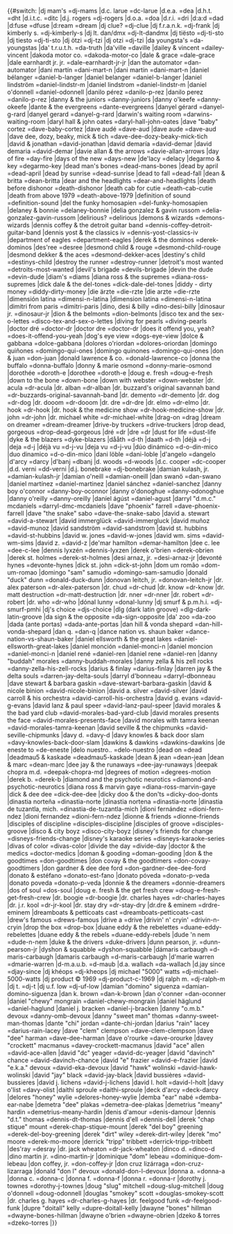 <noinclude>
{{notice|This is a subtemplate of BillboardDecode, and should not be called directly}}</noinclude><includeonly>{{#switch:{{lc:{{{1}}}}}
|dj mam's =dj-mams
|d.c. larue =dc-larue
|d.e.a. =dea
|d.h.t. =dht
|d.i.t.c. =ditc
|d.j. rogers =dj-rogers
|d.o.a. =doa
|d.r.i. =dri
|d:a:d =dad
|d:fuse =dfuse
|d:ream =dream
|dj clue? =dj-clue
|dj f.r.a.n.k. =dj-frank
|dj kimberly s. =dj-kimberly-s
|dj lt. dan/dmx =dj-lt-dandmx
|dj tiësto =dj-ti-sto
|dj tiesto =dj-ti-sto
|dj ötzi =dj-tzi
|dj otzi =dj-tzi
|da youngsta's =da-youngstas
|da' t.r.u.t.h. =da-truth
|da'ville =daville
|dailey & vincent =dailey-vincent
|dakoda motor co. =dakoda-motor-co
|dale & grace =dale-grace
|dale earnhardt jr. jr. =dale-earnhardt-jr-jr
|dan the automator =dan-automator
|dani martín =dani-mart-n
|dani martin =dani-mart-n
|daniel bélanger =daniel-b-langer
|daniel belanger =daniel-b-langer
|daniel lindström =daniel-lindstr-m
|daniel lindstrom =daniel-lindstr-m
|daniel o'donnell =daniel-odonnell
|danilo pérez =danilo-p-rez
|danilo perez =danilo-p-rez
|danny & the juniors =danny-juniors
|danny o'keefe =danny-okeefe
|dante & the evergreens =dante-evergreens
|danyel gérard =danyel-g-rard
|danyel gerard =danyel-g-rard
|darwin's waiting room =darwins-waiting-room
|daryl hall & john oates =daryl-hall-john-oates
|dave "baby" cortez =dave-baby-cortez
|dave audé =dave-aud
|dave aude =dave-aud
|dave dee, dozy, beaky, mick & tich =dave-dee-dozy-beaky-mick-tich
|david & jonathan =david-jonathan
|david demaría =david-demar
|david demaria =david-demar
|davie allan & the arrows =davie-allan-arrows
|day of fire =day-fire
|days of the new =days-new
|de'lacy =delacy
|degarmo & key =degarmo-key
|dead man's bones =dead-mans-bones
|dead by april =dead-april
|dead by sunrise =dead-sunrise
|dead to fall =dead-fall
|dean & britta =dean-britta
|dear and the headlights =dear-and-headlights
|death before dishonor =death-dishonor
|death cab for cutie =death-cab-cutie
|death from above 1979 =death-above-1979
|definition of sound =definition-sound
|del the funky homosapien =del-funky-homosapien
|delaney & bonnie =delaney-bonnie
|delia gonzalez & gavin russom =delia-gonzalez-gavin-russom
|delirious? =delirious
|demons & wizards =demons-wizards
|dennis coffey & the detroit guitar band =dennis-coffey-detroit-guitar-band
|dennis yost & the classics iv =dennis-yost-classics-iv
|department of eagles =department-eagles
|derek & the dominos =derek-dominos
|des'ree =desree
|desmond child & rouge =desmond-child-rouge
|desmond dekker & the aces =desmond-dekker-aces
|destiny's child =destinys-child
|destroy the runner =destroy-runner
|detroit's most wanted =detroits-most-wanted
|devil's brigade =devils-brigade
|devin the dude =devin-dude
|diam's =diams
|diana ross & the supremes =diana-ross-supremes
|dick dale & the del-tones =dick-dale-del-tones
|diddy - dirty money =diddy-dirty-money
|die ärzte =die-rzte
|die arzte =die-rzte
|dimensión latina =dimensi-n-latina
|dimension latina =dimensi-n-latina
|dimitri from paris =dimitri-paris
|dino, desi & billy =dino-desi-billy
|dinosaur jr. =dinosaur-jr
|dion & the belmonts =dion-belmonts
|disco tex and the sex-o-lettes =disco-tex-and-sex-o-lettes
|diving for pearls =diving-pearls
|doctor dré =doctor-dr
|doctor dre =doctor-dr
|does it offend you, yeah? =does-it-offend-you-yeah
|dog's eye view =dogs-eye-view
|dolce & gabbana =dolce-gabbana
|dolores o'riordan =dolores-oriordan
|domingo quiñones =domingo-qui-ones
|domingo quinones =domingo-qui-ones
|don & juan =don-juan
|donald lawrence & co. =donald-lawrence-co
|donna the buffalo =donna-buffalo
|donny & marie osmond =donny-marie-osmond
|dorothée =doroth-e
|dorothee =doroth-e
|doug e. fresh =doug-e-fresh
|down to the bone =down-bone
|down with webster =down-webster
|dr. acula =dr-acula
|dr. alban =dr-alban
|dr. buzzard's original savannah band =dr-buzzards-original-savannah-band
|dr. demento =dr-demento
|dr. dog =dr-dog
|dr. dooom =dr-dooom
|dr. dre =dr-dre
|dr. elmo =dr-elmo
|dr. hook =dr-hook
|dr. hook & the medicine show =dr-hook-medicine-show
|dr. john =dr-john
|dr. michael white =dr-michael-white
|drag-on =drag
|dream on dreamer =dream-dreamer
|drive-by truckers =drive-truckers
|drop dead, gorgeous =drop-dead-gorgeous
|dré =dr
|dre =dr
|dust for life =dust-life
|dyke & the blazers =dyke-blazers
|dååth =d-th
|daath =d-th
|déjà =d-j
|deja =d-j
|déjà vu =d-j-vu
|deja vu =d-j-vu
|dúo dinámico =d-o-din-mico
|duo dinamico =d-o-din-mico
|dani löble =dani-loble
|d'angelo =dangelo
|d'arcy =darcy
|d'banj =dbanj
|d. woods =d-woods
|d.c. cooper =dc-cooper
|d.d. verni =dd-verni
|d.j. bonebrake =dj-bonebrake
|damian kulash, jr. =damian-kulash-jr
|damian o'neill =damian-oneill
|dan swanö =dan-swano
|daniel martínez =daniel-martinez
|daniel sánchez =daniel-sanchez
|danny boy o'connor =danny-boy-oconnor
|danny o'donoghue =danny-odonoghue
|danny o'reilly =danny-oreilly
|daníel ágúst =daniel-agust
|darryl "d.m.c." mcdaniels =darryl-dmc-mcdaniels
|dave "phoenix" farrell =dave-phoenix-farrell
|dave "the snake" sabo =dave-the-snake-sabo
|david a. stewart =david-a-stewart
|david immerglück =david-immergluck
|david muñoz =david-munoz
|david sandström =david-sandstrom
|david st. hubbins =david-st-hubbins
|david w. jones =david-w-jones
|david wm. sims =david-wm-sims
|david z. =david-z
|de'mar hamilton =demar-hamilton
|dee c. lee =dee-c-lee
|dennis lyxzén =dennis-lyxzen
|derek o'brien =derek-obrien
|derek st. holmes =derek-st-holmes
|desi arnaz, jr. =desi-arnaz-jr
|devonté hynes =devonte-hynes
|dick st. john =dick-st-john
|dom um romão =dom-um-romao
|domingo "sam" samudio =domingo-sam-samudio
|donald "duck" dunn =donald-duck-dunn
|donovan leitch, jr. =donovan-leitch-jr
|dr. alex paterson =dr-alex-paterson
|dr. chud =dr-chud
|dr. know =dr-know
|dr. matt destruction =dr-matt-destruction
|dr. nner =dr-nner
|dr. robert =dr-robert
|dr. who =dr-who
|dónal lunny =donal-lunny
|dj smurf & p.m.h.i. =dj-smurf-pmhi
|dj's choice =djs-choice
|dlg (dark latin groove) =dlg-dark-latin-groove
|da sign & the opposite =da-sign-opposite
|da' zoo =da-zoo
|dada (ante portas) =dada-ante-portas
|dan hill & vonda shepard =dan-hill-vonda-shepard
|dan q. =dan-q
|dance nation vs. shaun baker =dance-nation-vs-shaun-baker
|daniel ellsworth & the great lakes =daniel-ellsworth-great-lakes
|daniel monción =daniel-monci-n
|daniel moncion =daniel-monci-n
|daniel rené =daniel-ren
|daniel rene =daniel-ren
|danny "buddah" morales =danny-buddah-morales
|danny zella & his zell rocks =danny-zella-his-zell-rocks
|darius & finlay =darius-finlay
|darren jay & the delta souls =darren-jay-delta-souls
|darryl d'bonneau =darryl-dbonneau
|dave stewart & barbara gaskin =dave-stewart-barbara-gaskin
|david & nicole binion =david-nicole-binion
|david a. silver =david-silver
|david carroll & his orchestra =david-carroll-his-orchestra
|david g. evans =david-g-evans
|david lanz & paul speer =david-lanz-paul-speer
|david morales & the bad yard club =david-morales-bad-yard-club
|david morales presents the face =david-morales-presents-face
|david morales with tamra keenan =david-morales-tamra-keenan
|david seville & the chipmunks =david-seville-chipmunks
|davy d. =davy-d
|davy knowles & back door slam =davy-knowles-back-door-slam
|dawkins & dawkins =dawkins-dawkins
|de eneste to =de-eneste
|delo nuestro.. =delo-nuestro
|dead on =dead
|deadmau5 & kaskade =deadmau5-kaskade
|dean & jean =dean-jean
|dean & marc =dean-marc
|dee jay & the runaways =dee-jay-runaways
|deepak chopra m.d. =deepak-chopra-md
|degrees of motion =degrees-motion
|derek b. =derek-b
|diamond and the psychotic neurotics =diamond-and-psychotic-neurotics
|diana ross & marvin gaye =diana-ross-marvin-gaye
|dick & dee dee =dick-dee-dee
|dicky doo & the don'ts =dicky-doo-donts
|dinastia norteña =dinastia-norte
|dinastia nortena =dinastia-norte
|dinastia de tuzantla, mich. =dinastia-de-tuzantla-mich
|dioni fernández =dioni-fern-ndez
|dioni fernandez =dioni-fern-ndez
|dionne & friends =dionne-friends
|disciples of discipline =disciples-discipline
|disciples of groove =disciples-groove
|disco & city boyz =disco-city-boyz
|disney's friends for change =disneys-friends-change
|disney's karaoke series =disneys-karaoke-series
|divas of color =divas-color
|divide the day =divide-day
|doctor & the medics =doctor-medics
|doman & gooding =doman-gooding
|don & the goodtimes =don-goodtimes
|don covay & the goodtimers =don-covay-goodtimers
|don gardner & dee dee ford =don-gardner-dee-dee-ford
|donato & estéfano =donato-est-fano
|donato póveda =donato-p-veda
|donato poveda =donato-p-veda
|donnie & the dreamers =donnie-dreamers
|dos of soul =dos-soul
|doug e. fresh & the get fresh crew =doug-e-fresh-get-fresh-crew
|dr. boogie =dr-boogie
|dr. charles hayes =dr-charles-hayes
|dr. j.r. kool =dr-jr-kool
|dr. stay dry =dr-stay-dry
|dr.dre & eminem =drdre-eminem
|dreamboats & petticoats cast =dreamboats-petticoats-cast
|drew's famous =drews-famous
|drive a =drive
|drivin' n' cryin' =drivin-n-cryin
|drop the box =drop-box
|duane eddy & the rebelettes =duane-eddy-rebelettes
|duane eddy & the rebels =duane-eddy-rebels
|dude 'n nem =dude-n-nem
|duke & the drivers =duke-drivers
|dunn pearson, jr. =dunn-pearson-jr
|dyshon & squabble =dyshon-squabble
|dámaris carbaugh =d-maris-carbaugh
|damaris carbaugh =d-maris-carbaugh
|d'marie warren =dmarie-warren
|d-m.a.u.b. =d-maub
|d.a. wallach =da-wallach
|d.jay since =djay-since
|dj khéops =dj-kheops
|dj michael "5000" watts =dj-michael-5000-watts
|dj product © 1969 =dj-product-c-1969
|dj ralph m. =dj-ralph-m
|dj t. =dj-t
|dj u.f. low =dj-uf-low
|damian "domino" siguenza =damian-domino-siguenza
|dan k. brown =dan-k-brown
|dan o'conner =dan-oconner
|daniel "chewy" mongrain =daniel-chewy-mongrain
|daniel häglund =daniel-haglund
|daniel j. bracken =daniel-j-bracken
|danny "o.m.b." devoux =danny-omb-devoux
|danny "sweet man" thomas =danny-sweet-man-thomas
|dante "chi" jordan =dante-chi-jordan
|darius "rain" lacey =darius-rain-lacey
|dave "clem" clempson =dave-clem-clempson
|dave "dee" harman =dave-dee-harman
|dave o'rourke =dave-orourke
|davey "crockett" macmanus =davey-crockett-macmanus
|david "ace" allen =david-ace-allen
|david "dc" yeager =david-dc-yeager
|david "davinch" chance =david-davinch-chance
|david "e" frazier =david-e-frazier
|david "e.k.a." devoux =david-eka-devoux
|david "hawk" wolinski =david-hawk-wolinski
|david "jay" black =david-jay-black
|david bussières =david-bussieres
|david j. lichens =david-j-lichens
|david l. holt =david-l-holt
|davy o'list =davy-olist
|daíthí sproule =daithi-sproule
|deck d'arcy =deck-darcy
|delores "honey" wylie =delores-honey-wylie
|demba "ear" nabé =demba-ear-nabe
|demetra "dee" plakas =demetra-dee-plakas
|demetrius "meany" hardin =demetrius-meany-hardin
|denis  d'amour =denis-damour
|dennis "d.t." thomas =dennis-dt-thomas
|dennis d'ell =dennis-dell
|derek "chap stique" mount =derek-chap-stique-mount
|derek "del boy" greening =derek-del-boy-greening
|derek "dirt" wiley =derek-dirt-wiley
|derek "mo" moore =derek-mo-moore
|derrick "tripp" tribbett =derrick-tripp-tribbett
|des'ray =desray
|dr. jack wheaton =dr-jack-wheaton
|dinco d. =dinco-d
|dino martin jr. =dino-martin-jr
|dominique "dom" lebeau =dominique-dom-lebeau
|don coffey, jr. =don-coffey-jr
|don cruz lizárraga =don-cruz-lizarraga
|donald "don l" devoux =donald-don-l-devoux
|donna a. =donna-a
|donna c. =donna-c
|donna f. =donna-f
|donna r. =donna-r
|dorothy j. townes =dorothy-j-townes
|doug "slug" mitchell =doug-slug-mitchell
|doug o'donnell =doug-odonnell
|douglas "smokey" scott =douglas-smokey-scott
|dr. charles g. hayes =dr-charles-g-hayes
|dr. feelgood funk =dr-feelgood-funk
|dupre "doitall" kelly =dupre-doitall-kelly
|dwayne "bones" hillman =dwayne-bones-hillman
|dwayne o'brien =dwayne-obrien
|dzeko & torres =dzeko-torres
|{{urlencode:{{{1}}}}}}}</includeonly>